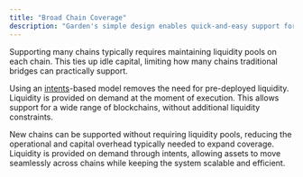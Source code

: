 ```yaml
---
title: "Broad Chain Coverage"
description: "Garden's simple design enables quick-and-easy support for new chains"
---
```


Supporting many chains typically requires maintaining liquidity pools on each chain. This ties up idle capital, limiting how many chains traditional bridges can practically support.

Using an [intents](/home/fundamentals/introduction/intents)-based model removes the need for pre-deployed liquidity. Liquidity is provided on demand at the moment of execution. This allows support for a wide range of blockchains, without additional liquidity constraints.

<CardGroup cols={2}>
  <Card title="Lightweight chain support" icon="link">
    New chains can be supported without requiring liquidity pools, reducing the operational and capital overhead typically needed to expand coverage.
  </Card>
  <Card title="Intents-based execution" icon="arrow-right-arrow-left">
    Liquidity is provided on demand through intents, allowing assets to move seamlessly across chains while keeping the system scalable and efficient.
  </Card>
</CardGroup>
